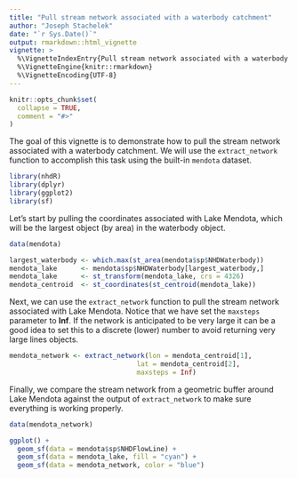 ```yaml
---
title: "Pull stream network associated with a waterbody catchment"
author: "Joseph Stachelek"
date: "`r Sys.Date()`"
output: rmarkdown::html_vignette
vignette: >
  %\VignetteIndexEntry{Pull stream network associated with a waterbody catchment}
  %\VignetteEngine{knitr::rmarkdown}
  %\VignetteEncoding{UTF-8}
---
```


```r
knitr::opts_chunk$set(
  collapse = TRUE,
  comment = "#>"
)
```

The goal of this vignette is to demonstrate how to pull the stream network associated with a waterbody catchment. We will use the `extract_network` function to accomplish this task using the built-in `mendota` dataset.

```r
library(nhdR)
library(dplyr)
library(ggplot2)
library(sf)
```

Let's start by pulling the coordinates associated with Lake Mendota, which will be the largest object (by area) in the waterbody object.

```r
data(mendota)

largest_waterbody <- which.max(st_area(mendota$sp$NHDWaterbody))
mendota_lake      <- mendota$sp$NHDWaterbody[largest_waterbody,]
mendota_lake      <- st_transform(mendota_lake, crs = 4326)
mendota_centroid  <- st_coordinates(st_centroid(mendota_lake))
```

Next, we can use the `extract_network` function to pull the stream network associated with Lake Mendota. Notice that we have set the `maxsteps` parameter to **Inf**. If the network is anticipated to be very large it can be a good idea to set this to a discrete (lower) number to avoid returning very large lines objects.

```r
mendota_network <- extract_network(lon = mendota_centroid[1], 
                                lat = mendota_centroid[2], 
                                maxsteps = Inf)
```

Finally, we compare the stream network from a geometric buffer around Lake Mendota against the output of `extract_network` to make sure everything is working properly. 

```r
data(mendota_network)
```

```r
ggplot() + 
  geom_sf(data = mendota$sp$NHDFlowLine) +
  geom_sf(data = mendota_lake, fill = "cyan") +
  geom_sf(data = mendota_network, color = "blue")

```
